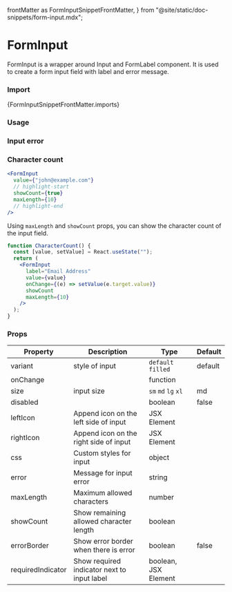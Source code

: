   frontMatter as FormInputSnippetFrontMatter,
} from "@site/static/doc-snippets/form-input.mdx";

# FormInput

FormInput is a wrapper around Input and FormLabel component. It is used to create a form input field with label and error message.

### Import

<CodeBlock language="jsx">{FormInputSnippetFrontMatter.imports}</CodeBlock>

### Usage

<FormInputSnippet />

### Input error

<FormInputErrorSnippet />

### Character count

```jsx
<FormInput
  value={"john@example.com"}
  // highlight-start
  showCount={true}
  maxLength={10}
  // highlight-end
/>
```

Using `maxLength` and `showCount` props, you can show the character count of the input field.

<PlaygroundLink name="form-input-charlength" />

```jsx live
function CharacterCount() {
  const [value, setValue] = React.useState("");
  return (
    <FormInput
      label="Email Address"
      value={value}
      onChange={(e) => setValue(e.target.value)}
      showCount
      maxLength={10}
    />
  );
}
```

### Props

| Property          | Description                                 | Type                 | Default |
| ----------------- | ------------------------------------------- | -------------------- | ------- |
| variant           | style of input                              | `default` `filled`   | default |
| onChange          |                                             | function             |         |
| size              | input size                                  | `sm` `md` `lg` `xl`  | md      |
| disabled          |                                             | boolean              | false   |
| leftIcon          | Append icon on the left side of input       | JSX Element          |         |
| rightIcon         | Append icon on the right side of input      | JSX Element          |         |
| css               | Custom styles for input                     | object               |         |
| error             | Message for input error                     | string               |         |
| maxLength         | Maximum allowed characters                  | number               |         |
| showCount         | Show remaining allowed character length     | boolean              |         |
| errorBorder       | Show error border when there is error       | boolean              | false   |
| requiredIndicator | Show required indicator next to input label | boolean, JSX Element |         |
